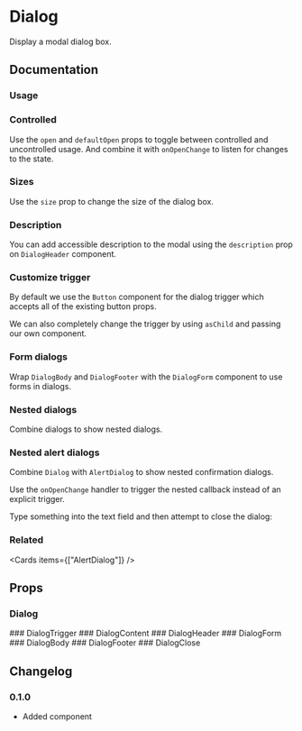 
# Dialog

Display a modal dialog box.

## Documentation

### Usage

<Demo component="dialog/usage" />

### Controlled

Use the `open` and `defaultOpen` props to toggle between controlled and uncontrolled usage. And combine it with `onOpenChange` to listen for changes to the state.

<Demo component="dialog/controlled-usage" meta="{19}" />

### Sizes

Use the `size` prop to change the size of the dialog box.

<Demo meta="/size={size}/" component="dialog/size-usage" />

### Description

You can add accessible description to the modal using the `description` prop on `DialogHeader` component.

<Demo component="dialog/description-usage" meta="{18}" />

### Customize trigger

By default we use the `Button` component for the dialog trigger which accepts all of the existing button props.

We can also completely change the trigger by using `asChild` and passing our own component.

<Demo component="dialog/trigger-usage" meta="{18-22}" />

### Form dialogs

Wrap `DialogBody` and `DialogFooter` with the `DialogForm` component to use forms in dialogs.

<Demo component="dialog/form-usage" meta="{33-43,64}" />

### Nested dialogs

Combine dialogs to show nested dialogs.

<Demo component="dialog/nested-usage" />

### Nested alert dialogs

Combine `Dialog` with `AlertDialog` to show nested confirmation dialogs.

Use the `onOpenChange` handler to trigger the nested callback instead of an explicit trigger.

<Alert intent="warning" mt="16">
  Type something into the text field and then attempt to close the dialog:
</Alert>

<Demo component="dialog/alert-dialog-usage" />

### Related

<Cards items={["AlertDialog"]} />

## Props

### Dialog

<PropsTable component="Dialog" />
### DialogTrigger
<PropsTable component="DialogTrigger" />
### DialogContent
<PropsTable component="DialogContent" />
### DialogHeader
<PropsTable component="DialogHeader" />
### DialogForm
<PropsTable component="DialogForm" />
### DialogBody
<PropsTable component="DialogBody" />
### DialogFooter
<PropsTable component="DialogFooter" />
### DialogClose
<PropsTable component="DialogClose" />

## Changelog

### 0.1.0

- Added component
